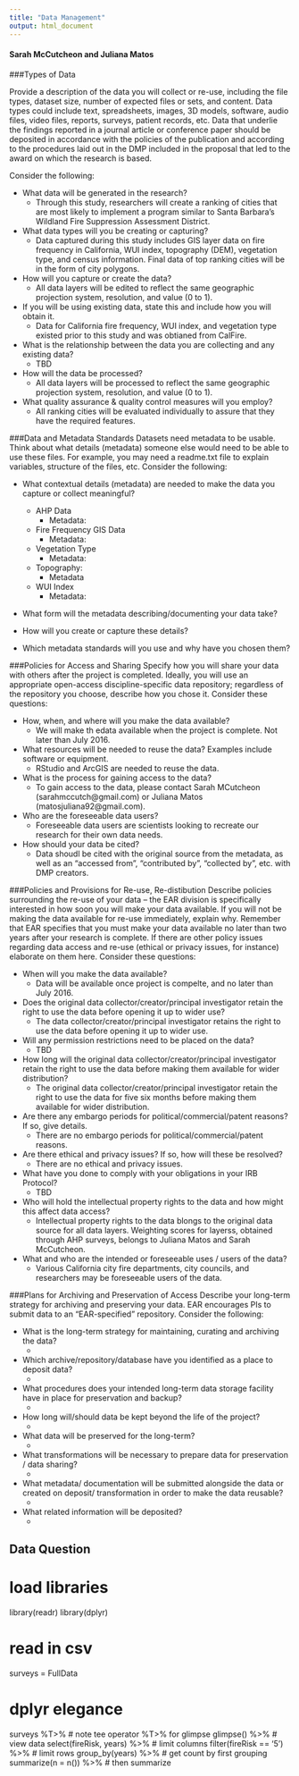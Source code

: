 ```yaml
---
title: "Data Management"
output: html_document
---
```

#### Sarah McCutcheon and Juliana Matos 
###Types of Data

Provide a description of the data you will collect or re-use, including the file types, dataset size, number of expected files or sets, and content. Data types could include text, spreadsheets, images, 3D models, software, audio files, video files, reports, surveys, patient records, etc. Data that underlie the findings reported in a journal article or conference paper should be deposited in accordance with the policies of the publication and according to the procedures laid out in the DMP included in the proposal that led to the award on which the research is based. 

Consider the following:

* What data will be generated in the research?
    + Through this study, researchers will create a ranking of cities that are most likely to implement a program similar to Santa Barbara's Wildland Fire Suppression Assessment District. 
* What data types will you be creating or capturing?
    + Data captured during this study includes GIS layer data on fire frequency in California, WUI index, topography (DEM), vegetation type, and census information.  Final data of top ranking cities will be in the form of city polygons. 
* How will you capture or create the data?
    + All data layers will be edited to reflect the same geographic projection system, resolution, and value (0 to 1).
* If you will be using existing data, state this and include how you will obtain it.
    + Data for California fire frequency, WUI index, and vegetation type existed prior to this study and was obtianed from CalFire. 
* What is the relationship between the data you are collecting and any existing data?
    + TBD
* How will the data be processed?
    + All data layers will be processed to reflect the same geographic projection system, resolution, and value (0 to 1).
* What quality assurance & quality control measures will you employ?
    + All ranking cities will be evaluated individually to assure that they have the required features. 

###Data and Metadata Standards
Datasets need metadata to be usable. Think about what details (metadata) someone else would need to be able to use these files. For example, you may need a readme.txt file to explain variables, structure of the files, etc. Consider the following:

* What contextual details (metadata) are needed to make the data you capture or collect meaningful?
    +  AHP Data
        - Metadata: 
    + Fire Frequency GIS Data
        - Metadata:
    + Vegetation Type
        - Metadata:
    + Topography:
        - Metadata
    + WUI Index
        - Metadata:
        
* What form will the metadata describing/documenting your data take?

* How will you create or capture these details?

* Which metadata standards will you use and why have you chosen them?

###Policies for Access and Sharing
Specify how you will share your data with others after the project is completed. Ideally, you will use an appropriate open-access discipline-specific data repository; regardless of the repository you choose, describe how you chose it. Consider these questions:

* How, when, and where will you make the data available?
    + We will make th edata available when the project is complete. Not later than July 2016.
* What resources will be needed to reuse the data? Examples include software or equipment.
    + RStudio and ArcGIS are needed to reuse the data.
* What is the process for gaining access to the data?
    + To gain access to the data, please contact Sarah MCutcheon (sarahmccutch@gmail.com) or     Juliana Matos (matosjuliana92@gmail.com).
* Who are the foreseeable data users?
    + Foreseeable data users are scientists looking to recreate our research for their own data needs.
* How should your data be cited?
    + Data shoudl be cited with the original source from the metadata, as well as an "accessed from", "contributed by", "collected by", etc. with DMP creators. 

###Policies and Provisions for Re-use, Re-distibution
Describe policies surrounding the re-use of your data – the EAR division is specifically interested in how soon you will make your data available. If you will not be making the data available for re-use immediately, explain why. Remember that EAR specifies that you must make your data available no later than two years after your research is complete. If there are other policy issues regarding data access and re-use (ethical or privacy issues, for instance) elaborate on them here. Consider these questions:

* When will you make the data available?
    + Data will be available once project is compelte, and no later than July 2016.
* Does the original data collector/creator/principal investigator retain the right to use the data before opening it up to wider use?
    + The data collector/creator/principal investigator retains the right to use the data before opening it up to wider use.
* Will any permission restrictions need to be placed on the data?
    + TBD
* How long will the original data collector/creator/principal investigator retain the right to use the data before making them available for wider distribution?
    + The original data collector/creator/principal investigator retain the right to use the data for five six months before making them available for wider distribution.
* Are there any embargo periods for political/commercial/patent reasons? If so, give details.
    + There are no embargo periods for political/commercial/patent reasons.
* Are there ethical and privacy issues? If so, how will these be resolved?
    + There are no ethical and privacy issues.
* What have you done to comply with your obligations in your IRB Protocol?
    + TBD
* Who will hold the intellectual property rights to the data and how might this affect data access?
    + Intellectual property rights to the data blongs to the original data source for all data layers. Weighting scores for layerss, obtained through AHP surveys, belongs to Juliana Matos and Sarah McCutcheon. 
* What and who are the intended or foreseeable uses / users of the data?
    + Various California city fire departments, city councils, and researchers may be foreseeable users of the data.  


###Plans for Archiving and Preservation of Access
Describe your long-term strategy for archiving and preserving your data. EAR encourages PIs to submit data to an “EAR-specified” repository. Consider the following:

* What is the long-term strategy for maintaining, curating and archiving the data?
    + 
* Which archive/repository/database have you identified as a place to deposit data?
    +
* What procedures does your intended long-term data storage facility have in place for preservation and backup?
    + 
* How long will/should data be kept beyond the life of the project?
    + 
* What data will be preserved for the long-term?
    + 
* What transformations will be necessary to prepare data for preservation / data sharing?
    + 
* What metadata/ documentation will be submitted alongside the data or created on deposit/ transformation in order to make the data reusable?
    +
* What related information will be deposited?
    +

## Data Question
# load libraries
library(readr)
library(dplyr)

# read in csv
surveys = FullData

# dplyr elegance
surveys %T>%                          # note tee operator %T>% for glimpse
  glimpse() %>%                       # view data
  select(fireRisk, years) %>%        # limit columns
  filter(fireRisk  == '5') %>%     # limit rows
  group_by(years) %>%                  # get count by first grouping
  summarize(n = n()) %>%              #   then summarize
  


